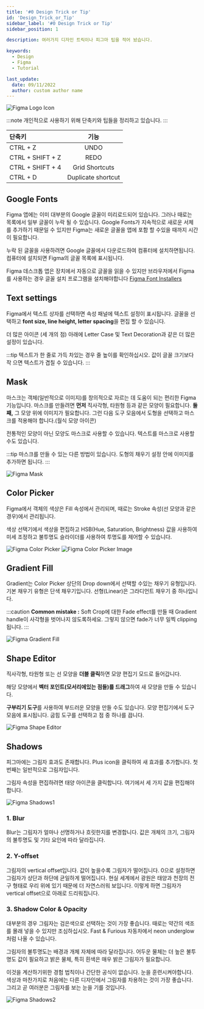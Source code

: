 ```yaml
---
title: '#0 Design Trick or Tip'
id: 'Design_Trick_or_Tip'
sidebar_label: '#0 Design Trick or Tip'
sidebar_position: 1

description: 여러가지 디자인 트릭이나 피그마 팁을 적어 놨습니다.

keywords:
  - Design
  - Figma
  - Tutorial

last_update:
  date: 09/11/2022
  author: custom author name
---
```


![Figma Logo Icon](/img/design/00-Design-trick-or-tip/figma_logo_icon.png)

:::note
개인적으로 사용하기 위해 단축키와 팁들을 정리하고 있습니다.
:::

| 단축키 | 기능 |
|:----------|:----------:|
| CTRL + Z | UNDO |
| CTRL + SHIFT + Z | REDO |
| CTRL + SHIFT + 4 | Grid Shortcuts |
| CTRL + D | Duplicate shortcut |

## Google Fonts
Figma 앱에는 이미 대부분의 Google 글꼴이 미리로드되어 있습니다. 그러나 때로는 목록에서 일부 글꼴이 누락 될 수 있습니다. Google Fonts가 지속적으로 새로운 서체를 추가하기 때문일 수 있지만 Figma는 새로운 글꼴을 앱에 포함 할 수있을 때까지 시간이 필요합니다.

누락 된 글꼴을 사용하려면 Google 글꼴에서 다운로드하여 컴퓨터에 설치하면됩니다. 컴퓨터에 설치되면 Figma의 글꼴 목록에 표시됩니다.

Figma 데스크톱 앱은 장치에서 자동으로 글꼴을 읽을 수 있지만 브라우저에서 Figma를 사용하는 경우 글꼴 설치 프로그램을 설치해야합니다
[Figma Font Installers](https://www.figma.com/downloads/)

## Text settings
Figma에서 텍스트 상자를 선택하면 속성 패널에 텍스트 설정이 표시됩니다.
글꼴을 선택하고 **font size, line height, letter spacing**을 편집 할 수 있습니다.

더 많은 아이콘 (세 개의 점) 아래에 Letter Case 및 Text Decoration과 같은 더 많은 설정이 있습니다.

:::tip
텍스트가 한 줄로 가득 차있는 경우 줄 높이를 확인하십시오.
값이 글꼴 크기보다 작 으면 텍스트가 겹칠 수 있습니다.
:::

## Mask
마스크는 객체(일반적으로 이미지)를 창의적으로 자르는 데 도움이 되는 편리한 Figma 기능입니다.
마스크를 만들려면 **먼저** 직사각형, 타원형 등과 같은 모양이 필요합니다.
**둘째,** 그 모양 위에 이미지가 필요합니다.
그런 다음 도구 모음에서 도형을 선택하고 마스크를 적용해야 합니다.(월식 모양 아이콘)

전통적인 모양이 아닌 모양도 마스크로 사용할 수 있습니다.
텍스트를 마스크로 사용할 수도 있습니다.
 
:::tip
마스크를 만들 수 있는 다른 방법이 있습니다. 도형의 채우기 설정 안에 이미지를 추가하면 됩니다.
:::

![Figma Mask](/img/design/00-Design-trick-or-tip/Mask.png)

## Color Picker
Figma에서 객체의 색상은 Fill 속성에서 관리되며, 때로는 Stroke 속성(선 모양과 같은 경우)에서 관리됩니다.

색상 선택기에서 색상을 편집하고 HSB(Hue, Saturation, Brightness) 값을 사용하여 미세 조정하고 불투명도 슬라이더를 사용하여 투명도를 제어할 수 있습니다.

![Figma Color Picker](/img/design/00-Design-trick-or-tip/Color_Picker1.png)
![Figma Color Picker Image](/img/design/00-Design-trick-or-tip/Color_Picker2.png)

## Gradient Fill
Gradient는 Color Picker 상단의 Drop down에서 선택할 수있는 채우기 유형입니다.
기본 채우기 유형은 단색 채우기입니다.
선형(Linear)은 그라디언트 채우기 중 하나입니다.

:::caution **Common mistake :**
Soft Crop에 대한 Fade effect를 만들 때 Gradient handle이 사각형을 벗어나지 않도록하세요. 그렇지 않으면 fade가 너무 일찍 clipping됩니다.
:::

![Figma Gradient Fill](/img/design/00-Design-trick-or-tip/Gradient_Fill.png)

## Shape Editor
직사각형, 타원형 또는 선 모양을 **더블 클릭**하면 모양 편집기 모드로 들어갑니다.

해당 모양에서 **벡터 포인트(모서리에있는 점들)를 드래그**하여 새 모양을 만들 수 있습니다.

**구부리기 도구**를 사용하여 부드러운 모양을 만들 수도 있습니다.
모양 편집기에서 도구 모음에 표시됩니다.
굽힘 도구를 선택하고 점 중 하나를 끕니다.

![Figma Shape Editor](/img/design/00-Design-trick-or-tip/Shape_Editor.png)

## Shadows
피그마에는 그림자 효과도 존재합니다.
Plus icon을 클릭하여 새 효과를 추가합니다.
첫 번째는 일반적으로 그림자입니다.

그림자 속성을 편집하려면 태양 아이콘을 클릭합니다.
여기에서 세 가지 값을 편집해야합니다.

![Figma Shadows1](/img/design/00-Design-trick-or-tip/Shadows1.png)

### 1. Blur
Blur는 그림자가 얼마나 선명하거나 흐릿한지를 변경합니다.
값은 개체의 크기, 그림자의 불투명도 및 기타 요인에 따라 달라집니다.

### 2. Y-offset
그림자의 vertical offset입니다.
값이 높을수록 그림자가 떨어집니다.
0으로 설정하면 그림자가 상단과 하단에 균일하게 떨어집니다.
현실 세계에서 광원은 태양과 천장의 전구 형태로 우리 위에 있기 때문에 더 자연스러워 보입니다.
이렇게 하면 그림자가 vertical offset으로 아래로 드리워집니다.
### 3. Shadow Color & Opacity 
대부분의 경우 그림자는 검은색으로 선택하는 것이 가장 좋습니다.
때로는 약간의 색조를 몰래 넣을 수 있지만 조심하십시오.
Fast & Furious 자동차에서 neon underglow처럼 나올 수 있습니다.

그림자의 불투명도는 배경과 개체 자체에 따라 달라집니다.
어두운 물체는 더 높은 불투명도 값이 필요하고 밝은 물체, 특히 흰색은 매우 밝은 그림자가 필요합니다.

이것을 계산하기위한 경험 법칙이나 간단한 공식이 없습니다.
눈을 훈련시켜야합니다.
색상과 마찬가지로 처음에는 다른 디자인에서 그림자를 차용하는 것이 가장 좋습니다.
그리고 곧 여러분은 그림자를 보는 눈을 기를 것입니다.

![Figma Shadows2](/img/design/00-Design-trick-or-tip/Shadows2.png)